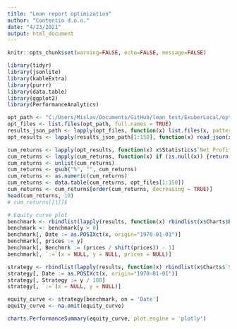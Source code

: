 ```yaml
---
title: "Lean report optimization"
author: "Contentio d.o.o."
date: "4/23/2021"
output: html_document
---
```



```r
knitr::opts_chunk$set(warning=FALSE, echo=FALSE, message=FALSE)

library(tidyr)
library(jsonlite)
library(kableExtra)
library(purrr)
library(data.table)
library(ggplot2)
library(PerformanceAnalytics)
```

```r
opt_path <- "C:/Users/Mislav/Documents/GitHub/lean_test/ExuberLocal/optimizations/2021-04-23_09-47-55"
opt_files <- list.files(opt_path, full.names = TRUE)
results_json_path <- lapply(opt_files, function(x) list.files(x, pattern = "json", full.names = TRUE))
opt_results <- lapply(results_json_path[1:150], function(x) read_json(x[2]))

```

```r
cum_returns <- lapply(opt_results, function(x) x$Statistics$`Net Profit`)
cum_returns <- lapply(cum_returns, function(x) if (is.null(x)) {return(NA)} else {x})
cum_returns <- unlist(cum_returns)
cum_returns <- gsub("%", "", cum_returns)
cum_returns <- as.numeric(cum_returns)
cum_returns <- data.table(cum_returns, opt_files[1:150])
cum_returns <- cum_returns[order(cum_returns, decreasing = TRUE)]
head(cum_returns, 10)
# cum_returns[[1]]$

```


```r
# Equity curve plot
benchmark <- rbindlist(lapply(results, function(x) rbindlist(x$Charts$Benchmark$Series$Benchmark$Values)))
benchmark <- benchmark[y > 0]
benchmark[, Date := as.POSIXct(x, origin="1970-01-01")]
benchmark[, prices := y]
benchmark[, Benchmrk := (prices / shift(prices)) - 1]
benchmark[, `:=`(x = NULL, y = NULL, prices = NULL)]

strategy <- rbindlist(lapply(results, function(x) rbindlist(x$Charts$`Strategy Equity`$Series$`Daily Performance`$Values)))
strategy[, Date := as.POSIXct(x, origin="1970-01-01")]
strategy[, Strategy := y / 100]
strategy[, `:=`(x = NULL, y = NULL)]

equity_curve <- strategy[benchmark, on = 'Date']
equity_curve <- na.omit(equity_curve)

charts.PerformanceSummary(equity_curve, plot.engine = 'plotly')

```
